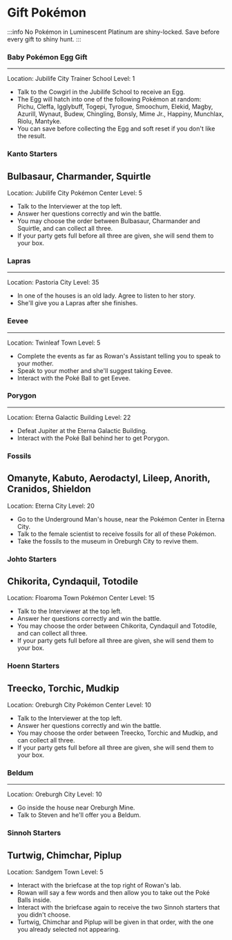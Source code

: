 # Gift Pokémon
:::info
No Pokémon in Luminescent Platinum are shiny-locked. Save before every gift to shiny hunt.
:::
### Baby Pokémon Egg Gift
---
Location: Jubilife City Trainer School
Level: 1
- Talk to the Cowgirl in the Jubilife School to receive an Egg.
- The Egg will hatch into one of the following Pokémon at random:  
	Pichu, Cleffa, Igglybuff, Togepi, Tyrogue, Smoochum, Elekid, Magby, Azurill,
	Wynaut, Budew, Chingling, Bonsly, Mime Jr., Happiny, Munchlax, Riolu, Mantyke.
- You can save before collecting the Egg and soft reset if you don't like the result.

### Kanto Starters
Bulbasaur, Charmander, Squirtle
---
Location: Jubilife City Pokémon Center
Level: 5 
- Talk to the Interviewer at the top left.
- Answer her questions correctly and win the battle.
- You may choose the order between Bulbasaur, Charmander and Squirtle, and can collect all three.
- If your party gets full before all three are given, she will send them to your box.

### Lapras
---
Location: Pastoria City
Level: 35 
- In one of the houses is an old lady. Agree to listen to her story.
- She'll give you a Lapras after she finishes.

### Eevee
---
Location: Twinleaf Town
Level: 5
- Complete the events as far as Rowan's Assistant telling you to speak to your mother.
- Speak to your mother and she'll suggest taking Eevee.
- Interact with the Poké Ball to get Eevee.

### Porygon
---
Location: Eterna Galactic Building
Level: 22
- Defeat Jupiter at the Eterna Galactic Building.
- Interact with the Poké Ball behind her to get Porygon.

### Fossils
Omanyte, Kabuto, Aerodactyl, Lileep, Anorith, Cranidos, Shieldon
---
Location: Eterna City
Level: 20
- Go to the Underground Man's house, near the Pokémon Center in Eterna City.
- Talk to the female scientist to receive fossils for all of these Pokémon.
- Take the fossils to the museum in Oreburgh City to revive them.

### Johto Starters
Chikorita, Cyndaquil, Totodile
---
Location: Floaroma Town Pokémon Center
Level: 15

- Talk to the Interviewer at the top left.
- Answer her questions correctly and win the battle.
- You may choose the order between Chikorita, Cyndaquil and Totodile, and can collect all three.
- If your party gets full before all three are given, she will send them to your box.

### Hoenn Starters
Treecko, Torchic, Mudkip
---
Location: Oreburgh City Pokémon Center
Level: 10
- Talk to the Interviewer at the top left.
- Answer her questions correctly and win the battle.
- You may choose the order between Treecko, Torchic and Mudkip, and can collect all three.
- If your party gets full before all three are given, she will send them to your box.

### Beldum
---
Location: Oreburgh City
Level: 10
- Go inside the house near Oreburgh Mine.
- Talk to Steven and he'll offer you a Beldum.

### Sinnoh Starters 
Turtwig, Chimchar, Piplup
---
Location: Sandgem Town
Level: 5
- Interact with the briefcase at the top right of Rowan's lab.
- Rowan will say a few words and then allow you to take out the Poké Balls inside.
- Interact with the briefcase again to receive the two Sinnoh starters that you didn't choose.
- Turtwig, Chimchar and Piplup will be given in that order, with the one you already selected not appearing.